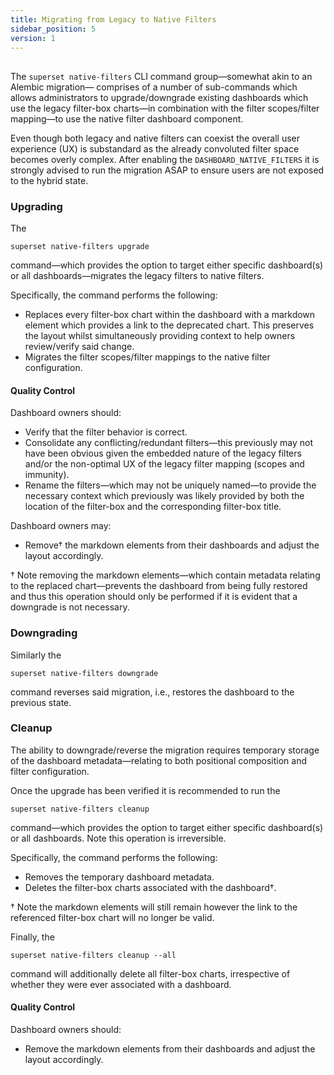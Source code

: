 ---
title: Migrating from Legacy to Native Filters
sidebar_position: 5
version: 1
---

##

The `superset native-filters` CLI command group—somewhat akin to an Alembic migration—
comprises of a number of sub-commands which allows administrators to upgrade/downgrade
existing dashboards which use the legacy filter-box charts—in combination with the
filter scopes/filter mapping—to use the native filter dashboard component.

Even though both legacy and native filters can coexist the overall user experience (UX)
is substandard as the already convoluted filter space becomes overly complex. After
enabling the `DASHBOARD_NATIVE_FILTERS` it is strongly advised to run the migration ASAP to
ensure users are not exposed to the hybrid state.

### Upgrading

The

```
superset native-filters upgrade
```

command—which provides the option to target either specific dashboard(s) or all
dashboards—migrates the legacy filters to native filters.

Specifically, the command performs the following:

- Replaces every filter-box chart within the dashboard with a markdown element which
provides a link to the deprecated chart. This preserves the layout whilst simultaneously
providing context to help owners review/verify said change.
- Migrates the filter scopes/filter mappings to the native filter configuration.

#### Quality Control

Dashboard owners should:

- Verify that the filter behavior is correct.
- Consolidate any conflicting/redundant filters—this previously may not have been
obvious given the embedded nature of the legacy filters and/or the non-optimal UX of the
legacy filter mapping (scopes and immunity).
- Rename the filters—which may not be uniquely named—to provide the necessary context
which previously was likely provided by both the location of the filter-box and the
corresponding filter-box title.

Dashboard owners may:

- Remove† the markdown elements from their dashboards and adjust the layout accordingly.

† Note removing the markdown elements—which contain metadata relating to the replaced
chart—prevents the dashboard from being fully restored and thus this operation should
only be performed if it is evident that a downgrade is not necessary.

### Downgrading

Similarly the

```
superset native-filters downgrade
```

command reverses said migration, i.e., restores the dashboard to the previous state.


### Cleanup

The ability to downgrade/reverse the migration requires temporary storage of the
dashboard metadata—relating to both positional composition and filter configuration.

Once the upgrade has been verified it is recommended to run the

```
superset native-filters cleanup
```

command—which provides the option to target either specific dashboard(s) or all
dashboards. Note this operation is irreversible.

Specifically, the command performs the following:

- Removes the temporary dashboard metadata.
- Deletes the filter-box charts associated with the dashboard†.

† Note the markdown elements will still remain however the link to the referenced filter-box
chart will no longer be valid.

Finally, the

```
superset native-filters cleanup --all
```

command will additionally delete all filter-box charts, irrespective of whether they
were ever associated with a dashboard.

#### Quality Control

Dashboard owners should:

- Remove the markdown elements from their dashboards and adjust the layout accordingly.
